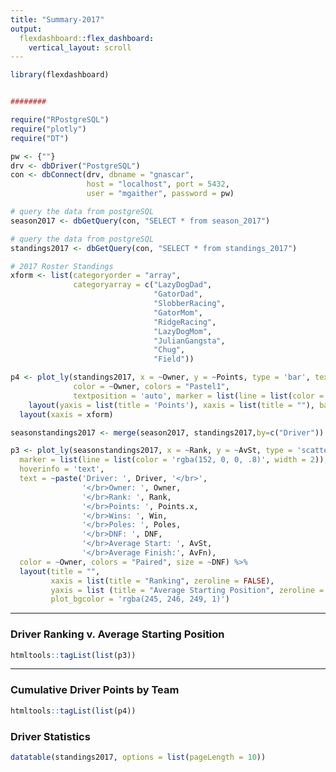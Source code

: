 ```yaml
---
title: "Summary-2017"
output: 
  flexdashboard::flex_dashboard:
    vertical_layout: scroll
---
```


```r
library(flexdashboard)


########

require("RPostgreSQL")
require("plotly")
require("DT")

pw <- {""}
drv <- dbDriver("PostgreSQL")
con <- dbConnect(drv, dbname = "gnascar",
                 host = "localhost", port = 5432,
                 user = "mgaither", password = pw)

# query the data from postgreSQL 
season2017 <- dbGetQuery(con, "SELECT * from season_2017")

# query the data from postgreSQL 
standings2017 <- dbGetQuery(con, "SELECT * from standings_2017")

# 2017 Roster Standings
xform <- list(categoryorder = "array",
              categoryarray = c("LazyDogDad", 
                                "GatorDad", 
                                "SlobberRacing",
                                "GatorMom",
                                "RidgeRacing",
                                "LazyDogMom",
                                "JulianGangsta",
                                "Chug",
                                "Field"))

p4 <- plot_ly(standings2017, x = ~Owner, y = ~Points, type = 'bar', text=~Driver, 
              color = ~Owner, colors = "Pastel1", 
              textposition = 'auto', marker = list(line = list(color = 'gray36', width = 1))) %>% 
    layout(yaxis = list(title = 'Points'), xaxis = list(title = ""), barmode = 'stack') %>%
  layout(xaxis = xform)

seasonstandings2017 <- merge(season2017, standings2017,by=c("Driver"))

p3 <- plot_ly(seasonstandings2017, x = ~Rank, y = ~AvSt, type = 'scatter', mode = 'markers',
  marker = list(line = list(color = 'rgba(152, 0, 0, .8)', width = 2)),
  hoverinfo = 'text',
  text = ~paste('Driver: ', Driver, '</br>',
                '</br>Owner: ', Owner,
                '</br>Rank: ', Rank,
                '</br>Points: ', Points.x,
                '</br>Wins: ', Win,
                '</br>Poles: ', Poles,
                '</br>DNF: ', DNF,
                '</br>Average Start: ', AvSt, 
                '</br>Average Finish:', AvFn),
  color = ~Owner, colors = "Paired", size = ~DNF) %>%
  layout(title = "",
         xaxis = list(title = "Ranking", zeroline = FALSE),
         yaxis = list (title = "Average Starting Position", zeroline = FALSE),
         plot_bgcolor = 'rgba(245, 246, 249, 1)')

```



-----------------------------------------------------------------------

### Driver Ranking v. Average Starting Position

```r
htmltools::tagList(list(p3))
```

-----------------------------------------------------------------------

### Cumulative Driver Points by Team

```r
htmltools::tagList(list(p4))
```

### Driver Statistics

```r
datatable(standings2017, options = list(pageLength = 10))
```

